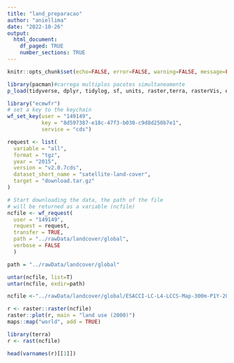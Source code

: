 ```yaml
---
title: "land_preparacao"
author: "aniellima"
date: "2022-10-26"
output:
  html_document: 
    df_paged: TRUE
    number_sections: TRUE
---
```



```r
knitr::opts_chunk$set(echo=FALSE, error=FALSE, warning=FALSE, message=FALSE)
```


```r
library(pacman)#carrega multiplos pacotes simultaneamente
p_load(tidyverse, dplyr, tidylog, sf, units, raster,terra, rasterVis, ecmwfr, purrr, ncdf4)
```


```r
library("ecmwfr")
# set a key to the keychain
wf_set_key(user = "149149",
           key = "8d597387-e18c-47f3-b030-c9d8d250b7e1",
           service = "cds")

```

```r
request <- list(
  variable = "all",
  format = "tgz",
  year = "2015",
  version = "v2.0.7cds",
  dataset_short_name = "satellite-land-cover",
  target = "download.tar.gz"
)
```



```r
# Start downloading the data, the path of the file
# will be returned as a variable (ncfile)
ncfile <- wf_request(
  user = "149149",
  request = request,   
  transfer = TRUE,  
  path = "../rawData/landcover/global",
  verbose = FALSE
  )
```



```r
path = "../rawData/landcover/global"

untar(ncfile, list=T)
untar(ncfile, exdir=path)
```



```r
ncfile <-"../rawData/landcover/global/ESACCI-LC-L4-LCCS-Map-300m-P1Y-2000-v2.0.7cds.nc"

r <- raster::raster(ncfile)
raster::plot(r, main = "land use (2000)")
maps::map("world", add = TRUE)
```


```r
library(terra)
r <- rast(ncfile)
```



```r
head(varnames(r)[[1]])
```

```r

```

